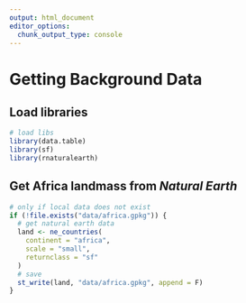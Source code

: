 ```yaml
---
output: html_document
editor_options: 
  chunk_output_type: console
---
```


# Getting Background Data

## Load libraries

```r
# load libs
library(data.table)
library(sf)
library(rnaturalearth)
```

## Get Africa landmass from _Natural Earth_

```r
# only if local data does not exist
if (!file.exists("data/africa.gpkg")) {
  # get natural earth data
  land <- ne_countries(
    continent = "africa",
    scale = "small",
    returnclass = "sf"
  )
  # save
  st_write(land, "data/africa.gpkg", append = F) 
}
```
